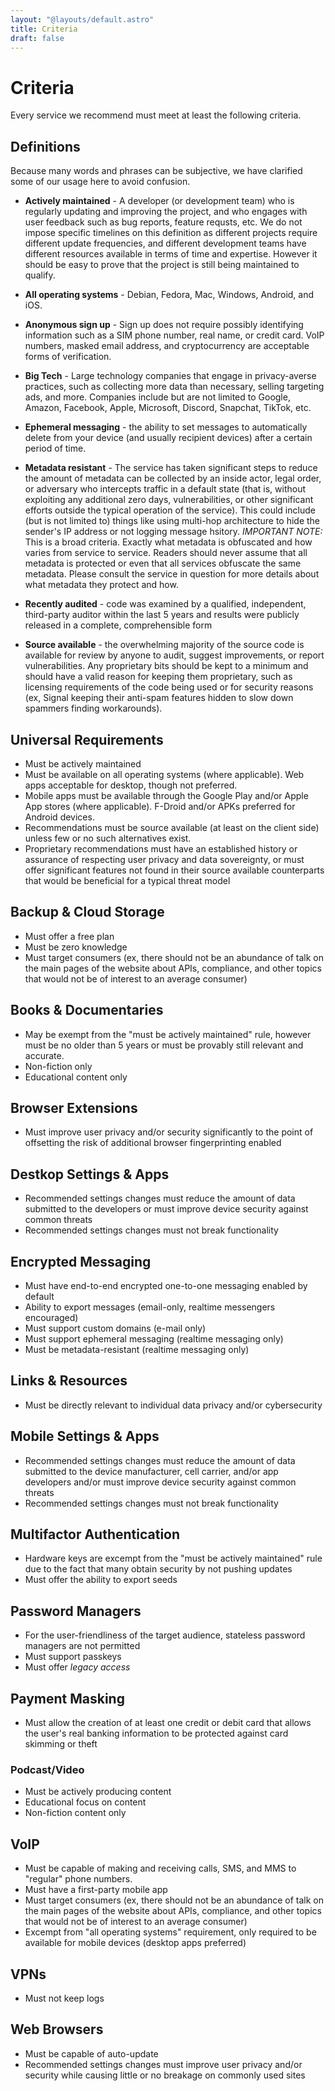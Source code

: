 ```yaml
---
layout: "@layouts/default.astro"
title: Criteria
draft: false
---
```


# Criteria

Every service we recommend must meet at least the following criteria.

## Definitions

Because many words and phrases can be subjective, we have clarified some of our usage here to avoid confusion.

- **Actively maintained** - A developer (or development team) who is regularly updating and improving the project, and who engages with user feedback such as bug reports, feature requsts, etc. We do not impose specific timelines on this definition as different projects require different update frequencies, and different development teams have different resources available in terms of time and expertise. However it should be easy to prove that the project is still being maintained to qualify.

- **All operating systems** - Debian, Fedora, Mac, Windows, Android, and iOS.

- **Anonymous sign up** - Sign up does not require possibly identifying information such as a SIM phone number, real name, or credit card. VoIP numbers, masked email address, and cryptocurrency are acceptable forms of verification.

- **Big Tech** - Large technology companies that engage in privacy-averse practices, such as collecting more data than necessary, selling targeting ads, and more. Companies include but are not limited to Google, Amazon, Facebook, Apple, Microsoft, Discord, Snapchat, TikTok, etc.

- **Ephemeral messaging** - the ability to set messages to automatically delete from your device (and usually recipient devices) after a certain period of time.

- **Metadata resistant** - The service has taken significant steps to reduce the amount of metadata can be collected by an inside actor, legal order, or adversary who intercepts traffic in a default state (that is, without exploiting any additional zero days, vulnerabilities, or other significant efforts outside the typical operation of the service). This could include (but is not limited to) things like using multi-hop architecture to hide the sender's IP address or not logging message hsitory. _IMPORTANT NOTE:_ This is a broad criteria. Exactly what metadata is obfuscated and how varies from service to service. Readers should never assume that all metadata is protected or even that all services obfuscate the same metadata. Please consult the service in question for more details about what metadata they protect and how.

- **Recently audited** - code was examined by a qualified, independent, third-party auditor within the last 5 years and results were publicly released in a complete, comprehensible form

- **Source available** - the overwhelming majority of the source code is available for review by anyone to audit, suggest improvements, or report vulnerabilities. Any proprietary bits should be kept to a minimum and should have a valid reason for keeping them proprietary, such as licensing requirements of the code being used or for security reasons (ex, Signal keeping their anti-spam features hidden to slow down spammers finding workarounds).

## Universal Requirements

- Must be actively maintained
- Must be available on all operating systems (where applicable). Web apps acceptable for desktop, though not preferred.
- Mobile apps must be available through the Google Play and/or Apple App stores (where applicable). F-Droid and/or APKs preferred for Android devices.
- Recommendations must be source available (at least on the client side) unless few or no such alternatives exist.
- Proprietary recommendations must have an established history or assurance of respecting user privacy and data sovereignty, or must offer significant features not found in their source available counterparts that would be beneficial for a typical threat model

## Backup & Cloud Storage

- Must offer a free plan
- Must be zero knowledge
- Must target consumers (ex, there should not be an abundance of talk on the main pages of the website about APIs, compliance, and other topics that would not be of interest to an average consumer)

## Books & Documentaries

- May be exempt from the "must be actively maintained" rule, however must be no older than 5 years or must be provably still relevant and accurate.
- Non-fiction only
- Educational content only

## Browser Extensions

- Must improve user privacy and/or security significantly to the point of offsetting the risk of additional browser fingerprinting enabled

## Destkop Settings & Apps

- Recommended settings changes must reduce the amount of data submitted to the developers or must improve device security against common threats
- Recommended settings changes must not break functionality

## Encrypted Messaging

- Must have end-to-end encrypted one-to-one messaging enabled by default
- Ability to export messages (email-only, realtime messengers encouraged)
- Must support custom domains (e-mail only)
- Must support ephemeral messaging (realtime messaging only)
- Must be metadata-resistant (realtime messaging only)

## Links & Resources

- Must be directly relevant to individual data privacy and/or cybersecurity

## Mobile Settings & Apps

- Recommended settings changes must reduce the amount of data submitted to the device manufacturer, cell carrier, and/or app developers and/or must improve device security against common threats
- Recommended settings changes must not break functionality

## Multifactor Authentication

- Hardware keys are excempt from the "must be actively maintained" rule due to the fact that many obtain security by not pushing updates
- Must offer the ability to export seeds

## Password Managers

- For the user-friendliness of the target audience, stateless password managers are not permitted
- Must support passkeys
- Must offer <dfn title="the ability to assign someone who can access your account in the event you pass away or are otherwise incapacitated">legacy access</dfn>

## Payment Masking

- Must allow the creation of at least one credit or debit card that allows the user's real banking information to be protected against card skimming or theft

### Podcast/Video

- Must be actively producing content
- Educational focus on content
- Non-fiction content only

## VoIP

- Must be capable of making and receiving calls, SMS, and MMS to "regular" phone numbers.
- Must have a first-party mobile app
- Must target consumers (ex, there should not be an abundance of talk on the main pages of the website about APIs, compliance, and other topics that would not be of interest to an average consumer)
- Excempt from "all operating systems" requirement, only required to be available for mobile devices (desktop apps preferred)

## VPNs

- Must not keep logs

## Web Browsers

- Must be capable of auto-update
- Recommended settings changes must improve user privacy and/or security while causing little or no breakage on commonly used sites
